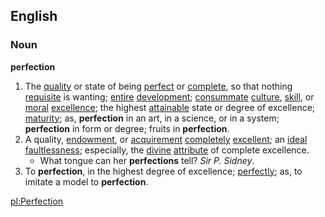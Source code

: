==English==

===Noun===
'''perfection'''
#The [[quality]] or state of being [[perfect]] or [[complete]], so that nothing [[requisite]] is wanting; [[entire]] [[development]]; [[consummate]] [[culture]], [[skill]], or [[moral]] [[excellence]]; the highest [[attainable]] state or degree of excellence; [[maturity]]; as, '''perfection''' in an art, in a science, or in a system; '''perfection''' in form or degree; fruits in '''perfection'''.
#A quality, [[endowment]], or [[acquirement]] [[completely]] [[excellent]]; an [[ideal]] [[faultlessness]]; especially, the [[divine]] [[attribute]] of complete excellence.
#*What tongue can her '''perfections''' tell? ''Sir P. Sidney''.
#To '''perfection''', in the highest degree of excellence; [[perfectly]]; as, to imitate a model to '''perfection'''.


{{webster}}

[[pl:Perfection]]